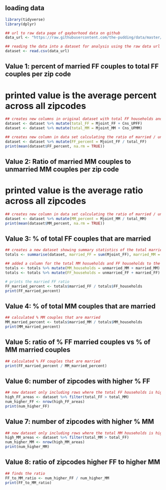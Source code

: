 ## loading data
```r
library(tidyverse)
library(dplyr)

## url to raw data page of gayborhood data on github
data_url <- "https://raw.githubusercontent.com/the-pudding/data/master/gayborhoods/data.csv"

## reading the data into a dataset for analysis using the raw data url
dataset <- read.csv(data_url)
```

## Value 1: percent of married FF couples to total FF couples per zip code
# printed value is the average percent across all zipcodes
```r
## creates new columns in original dataset with total FF households and total MM households per zipcode
dataset <- dataset %>% mutate(total_FF = Mjoint_FF + Cns_UPFF)
dataset <- dataset %>% mutate(total_MM = Mjoint_MM + Cns_UPMM)

## creates new column in data set calculating the ratio of married / unmarried FF couples per row (zipcode)
dataset <- dataset %>% mutate(FF_percent = Mjoint_FF / total_FF)
print(mean(dataset$FF_percent, na.rm = TRUE))
```

## Value 2: Ratio of married MM couples to unmarried MM couples per zip code
# printed value is the average ratio across all zipcodes
```r
## creates new column in data set calculating the ratio of married / unmarried FF couples per row (zipcode)
dataset <- dataset %>% mutate(MM_percent = Mjoint_MM / total_MM)
print(mean(dataset$MM_percent, na.rm = TRUE))
```

## Value 3: % of total FF couples that are married
```r
## creates a new dataset showing summary statistics of the total married and total unmarried households in the data for MM and FF
totals <- summarise(dataset, married_FF = sum(Mjoint_FF), married_MM = sum(Mjoint_MM), unmarried_FF = sum(Cns_UPFF), unmarried_MM = sum(Cns_UPMM))

## added a column for the total MM hosueholds and FF households to the totals dataset
totals <- totals %>% mutate(MM_households = unmarried_MM + married_MM)
totals <- totals %>% mutate(FF_households = unmarried_FF + married_FF)

# prints the married FF ratio
FF_married_percent <- totals$married_FF / totals$FF_households
print(FF_married_percent)
```

## Value 4: % of total MM couples that are married
```r
## calculated % MM couples that are married
MM_married_percent <- totals$married_MM / totals$MM_households
print(MM_married_percent)
```

## Value 5: ratio of % FF married couples vs % of MM married couples
```r
## calculated % FF couples that are married
print(FF_married_percent / MM_married_percent)
```

## Value 6: number of zipcodes with higher % FF
```r
## new dataset only including rows where the total FF households is higher than MM households
high_FF_areas <- dataset %>% filter(total_FF > total_MM)
num_higher_FF <- nrow(high_FF_areas)
print(num_higher_FF)
```

## Value 7: number of zipcodes with higher % MM
```r
## new dataset only including rows where the total MM households is higher than FF households
high_MM_areas <- dataset %>% filter(total_MM > total_FF)
num_higher_MM <- nrow(high_MM_areas)
print(num_higher_MM)
```

## Value 8: ratio of zipcodes higher FF to higher MM
```r
## finds the ratio 
FF_to_MM_ratio <- num_higher_FF / num_higher_MM
print(FF_to_MM_ratio)
```
